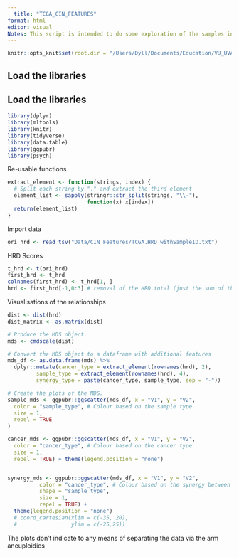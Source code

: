 ```yaml
---
  title: "TCGA_CIN_FEATURES"
format: html
editor: visual
Notes: This script is intended to do some exploration of the samples in the CIN Features in the TCGA PanCan datasets.
---
```


```r
knitr::opts_knit$set(root.dir = "/Users/Dyll/Documents/Education/VU_UVA/Internship/Epigenetics/Janssen_Group-UMCUtrecht/Main_Project")
```

## Load the libraries

## Load the libraries

```r
library(dplyr)
library(mltools)
library(knitr)
library(tidyverse)
library(data.table)
library(ggpubr)
library(psych)
```

Re-usable functions

```r
extract_element <- function(strings, index) {
  # Split each string by "." and extract the third element
  element_list <- sapply(stringr::str_split(strings, "\\-"),
                         function(x) x[index])
  return(element_list)
}
```

Import data

```r
ori_hrd <- read_tsv("Data/CIN_Features/TCGA.HRD_withSampleID.txt")
```

HRD Scores

```r
t_hrd <- t(ori_hrd) 
first_hrd <- t_hrd
colnames(first_hrd) <- t_hrd[1, ]
hrd <- first_hrd[-1,0:3] # removal of the HRD total (just the sum of the previous columns)

```

Visualisations of the relationships

```r
dist <- dist(hrd)
dist_matrix <- as.matrix(dist)

# Produce the MDS object.
mds <- cmdscale(dist)

# Convert the MDS object to a dataframe with additional features
mds_df <- as.data.frame(mds) %>% 
  dplyr::mutate(cancer_type = extract_element(rownames(hrd), 2),
         sample_type = extract_element(rownames(hrd), 4),
         synergy_type = paste(cancer_type, sample_type, sep = "-"))

# Create the plots of the MDS.
sample_mds <- ggpubr::ggscatter(mds_df, x = "V1", y = "V2",
  color = "sample_type", # Colour based on the sample type
  size = 1,
  repel = TRUE
)

cancer_mds <- ggpubr::ggscatter(mds_df, x = "V1", y = "V2", 
  color = "cancer_type", # Colour based on the cancer type
  size = 1,
  repel = TRUE) + theme(legend.position = "none")


synergy_mds <- ggpubr::ggscatter(mds_df, x = "V1", y = "V2", 
          color = "cancer_type", # Colour based on the synergy between the cancer and sample type
          shape = "sample_type",
          size = 1,
          repel = TRUE) +
  theme(legend.position = "none")
  # coord_cartesian(xlim = c(-35, 20),
  #                 ylim = c(-25,25))
```

The plots don't indicate to any means of separating the data via the arm aneuploidies